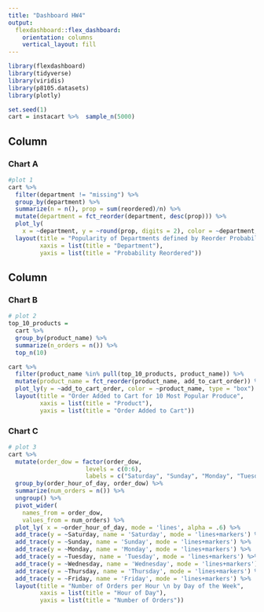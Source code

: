 ```yaml
---
title: "Dashboard HW4"
output: 
  flexdashboard::flex_dashboard:
    orientation: columns
    vertical_layout: fill
---
```


```r
library(flexdashboard)
library(tidyverse)
library(viridis)
library(p8105.datasets)
library(plotly)
```

```r
set.seed(1)
cart = instacart %>%  sample_n(5000)
```

Column {data-width=650}
-----------------------------------------------------------------------

### Chart A

```r
#plot 1
cart %>% 
  filter(department != "missing") %>% 
  group_by(department) %>% 
  summarize(n = n(), prop = sum(reordered)/n) %>%
  mutate(department = fct_reorder(department, desc(prop))) %>% 
  plot_ly(
    x = ~department, y = ~round(prop, digits = 2), color = ~department, type = "bar", alpha = 0.8) %>% 
  layout(title = "Popularity of Departments defined by Reorder Probability",
         xaxis = list(title = "Department"),
         yaxis = list(title = "Probability Reordered"))
```

Column {data-width=350}
-----------------------------------------------------------------------

### Chart B

```r
# plot 2
top_10_products = 
  cart %>% 
  group_by(product_name) %>% 
  summarize(n_orders = n()) %>% 
  top_n(10) 

cart %>% 
  filter(product_name %in% pull(top_10_products, product_name)) %>% 
  mutate(product_name = fct_reorder(product_name, add_to_cart_order)) %>%  
  plot_ly(y = ~add_to_cart_order, color = ~product_name, type = "box") %>% 
  layout(title = "Order Added to Cart for 10 Most Popular Produce",
         xaxis = list(title = "Product"),
         yaxis = list(title = "Order Added to Cart"))
```

### Chart C

```r
# plot 3
cart %>% 
  mutate(order_dow = factor(order_dow, 
                      levels = c(0:6), 
                      labels = c("Saturday", "Sunday", "Monday", "Tuesday", "Wednesday", "Thursday", "Friday"))) %>%
  group_by(order_hour_of_day, order_dow) %>% 
  summarize(num_orders = n()) %>%
  ungroup() %>% 
  pivot_wider(
    names_from = order_dow, 
    values_from = num_orders) %>% 
  plot_ly( x = ~order_hour_of_day, mode = 'lines', alpha = .6) %>% 
  add_trace(y = ~Saturday, name = 'Saturday', mode = 'lines+markers') %>%
  add_trace(y = ~Sunday, name = 'Sunday', mode = 'lines+markers') %>% 
  add_trace(y = ~Monday, name = 'Monday', mode = 'lines+markers') %>%
  add_trace(y = ~Tuesday, name = 'Tuesday', mode = 'lines+markers') %>%
  add_trace(y = ~Wednesday, name = 'Wednesday', mode = 'lines+markers') %>%
  add_trace(y = ~Thursday, name = 'Thursday', mode = 'lines+markers') %>%
  add_trace(y = ~Friday, name = 'Friday', mode = 'lines+markers') %>% 
  layout(title = "Number of Orders per Hour \n by Day of the Week",
         xaxis = list(title = "Hour of Day"),
         yaxis = list(title = "Number of Orders"))
```


